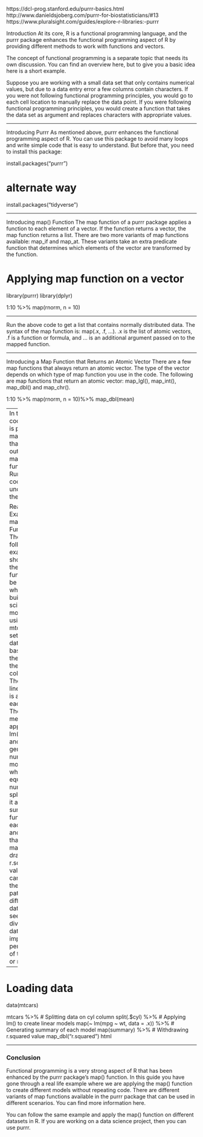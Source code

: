 

https://dcl-prog.stanford.edu/purrr-basics.html
http://www.danieldsjoberg.com/purrr-for-biostatisticians/#13
https://www.pluralsight.com/guides/explore-r-libraries:-purrr


Introduction
At its core, R is a functional programming language, and the purrr package enhances the functional programming aspect of R by providing different methods to work with functions and vectors.

The concept of functional programming is a separate topic that needs its own discussion. You can find an overview here, but to give you a basic idea here is a short example.

Suppose you are working with a small data set that only contains numerical values, but due to a data entry error a few columns contain characters. If you were not following functional programming principles, you would go to each cell location to manually replace the data point. If you were following functional programming principles, you would create a function that takes the data set as argument and replaces characters with appropriate values.


---

Introducing Purrr
As mentioned above, purrr enhances the functional programming aspect of R. 
You can use this package to avoid many loops and write simple code that is easy to understand. 
But before that, you need to install this package:

install.packages("purrr")

# alternate way
install.packages("tidyverse")

---

Introducing map() Function
The map function of a purrr package applies a function to each element of a vector. 
If the function returns a vector, the map function returns a list. 
There are two more variants of map functions available: map_if and map_at. 
These variants take an extra predicate function that determines which elements of the vector are transformed by the function.

# Applying map function on a vector

library(purrr)
library(dplyr)

1:10 %>%
  map(rnorm, n = 10)
 
---

Run the above code to get a list that contains normally distributed data. 
The syntax of the map function is: map(.x, .f, ...). .x is the list of atomic vectors, .f is a function or formula, and ... is an additional argument passed on to the mapped function.

---

Introducing a Map Function that Returns an Atomic Vector
There are a few map functions that always return an atomic vector. The type of the vector depends on which type of map function you use in the code. 
The following are map functions that return an atomic vector: map_lgl(), map_int(), map_dbl() and map_chr().

1:10 %>%
  map(rnorm, n = 10)%>%
map_dbl(mean)

---
In the above code, a list is passed in map_dbl() that is output of the map() function. Run the code to understand the output.

Realistic Example of map() Function
The following example shows how the map() function can be used while building data science models using the mtcars data set. 
First, the data is split based on the values of the first column. Then the linear model is applied on each split. 
The map() method will apply the lm() function and generate the number of models, which will be equal to the number of splits. 
Llater, it applies summary functions on each model, and from that output map_dbl is drawing the r.squared value. 
You can follow the same pattern in different data sets to see whether dividing the data can improve the performance of the model or not.

---

# Loading data 
data(mtcars)

mtcars %>%
# Splitting data on cyl column
  split(.$cyl) %>%
# Applying lm() to create linear models
  map(~ lm(mpg ~ wt, data = .x)) %>%
# Generating summary of each model
  map(summary) %>%
# Withdrawing r.squared value 
  map_dbl("r.squared")
html

---

### Conclusion

Functional programming is a very strong aspect of R that has been enhanced by the purrr package's map() function. In this guide you have gone through a real life example where we are applying the map() function to create different models without repeating code. There are different variants of map functions available in the purrr package that can be used in different scenarios. You can find more information here.

You can follow the same example and apply the map() function on different datasets in R. If you are working on a data science project, then you can use purrr.